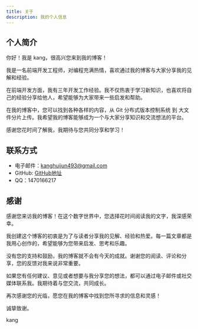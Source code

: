 ```yaml
---
title: 关于
description: 我的个人信息
---
```


## 个人简介

你好！我是 kang，很高兴您来到我的博客！

我是一名前端开发工程师，对编程充满热情，喜欢通过我的博客与大家分享我的见解和经验。

在前端开发方面，我有三年开发工作经验。我不仅热衷于学习新知识，也喜欢将自己的经验分享给他人，希望能够为大家带来一些启发和帮助。

在我的博客中，您可以找到各种各样的内容，从 Git 分布式版本控制系统 到 大文件分片上传。我希望我的博客能够成为一个与大家分享知识和交流想法的平台。

感谢您花时间了解我，我期待与您共同分享和学习！

## 联系方式

- 电子邮件：kanghuijun493@gmail.com
- GitHub: [GitHub地址](https://github.com/kang-hui-jun)
- QQ：1470166217

## 感谢

感谢您来访我的博客！在这个数字世界中，您选择花时间阅读我的文字，我深感荣幸。

我创建这个博客的初衷是为了与读者分享我的见解、经验和热爱。每一篇文章都是我用心创作的，希望能够为您带来启发、思考和乐趣。

没有您的支持和鼓励，我的博客就不会有今天的成就。谢谢您的阅读、评论和分享，您的反馈对我来说非常重要。

如果您有任何建议、意见或者想要与我分享您的想法，都可以通过电子邮件或社交媒体联系我。我期待着与您交流，共同成长。

再次感谢您的光临，愿您在我的博客中找到您所寻求的信息和灵感！

诚挚致谢。

kang